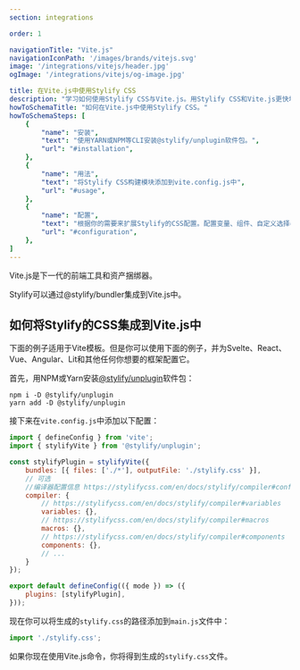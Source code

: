 ```yaml
---
section: integrations

order: 1

navigationTitle: "Vite.js"
navigationIconPath: '/images/brands/vitejs.svg'
image: '/integrations/vitejs/header.jpg'
ogImage: '/integrations/vitejs/og-image.jpg'

title: 在Vite.js中使用Stylify CSS
description: "学习如何使用Stylify CSS与Vite.js。用Stylify CSS和Vite.js更快地编写你的网站代码。"
howToSchemaTitle: "如何在Vite.js中使用Stylify CSS。"
howToSchemaSteps: [
	{
		"name": "安装",
		"text": "使用YARN或NPM等CLI安装@stylify/unplugin软件包。",
		"url": "#installation",
	},
	{
		"name": "用法",
		"text": "将Stylify CSS构建模块添加到vite.config.js中",
		"url": "#usage",
	},
	{
		"name": "配置",
		"text": "根据你的需要来扩展Stylify的CSS配置。配置变量、组件、自定义选择器和更多。" ,
		"url": "#configuration",
	},
]
---
```


Vite.js是下一代的前端工具和资产捆绑器。

Stylify可以通过@stylify/bundler集成到Vite.js中。

<StackBlitzLink link="stylify-vite-example" />

## 如何将Stylify的CSS集成到Vite.js中

下面的例子适用于Vite模板。但是你可以使用下面的例子，并为Svelte、React、Vue、Angular、Lit和其他任何你想要的框架配置它。

首先，用NPM或Yarn安装[@stylify/unplugin](/zh/docs/unplugin)软件包：

```
npm i -D @stylify/unplugin
yarn add -D @stylify/unplugin
```

接下来在`vite.config.js`中添加以下配置：


```javascript
import { defineConfig } from 'vite';
import { stylifyVite } from '@stylify/unplugin';

const stylifyPlugin = stylifyVite({
	bundles: [{ files: ['./*'], outputFile: './stylify.css' }],
	// 可选
	//编译器配置信息 https://stylifycss.com/en/docs/stylify/compiler#configuration
	compiler: {
		// https://stylifycss.com/en/docs/stylify/compiler#variables
		variables: {},
		// https://stylifycss.com/en/docs/stylify/compiler#macros
		macros: {},
		// https://stylifycss.com/en/docs/stylify/compiler#components
		components: {},
		// ...
	}
});

export default defineConfig(({ mode }) => ({
	plugins: [stylifyPlugin],
}));
```

现在你可以将生成的`stylify.css`的路径添加到`main.js`文件中：


```javascript
import './stylify.css';
```

如果你现在使用Vite.js命令，你将得到生成的`stylify.css`文件。

<DocsUnpluginBuildInfo />

<WhereToNext />
